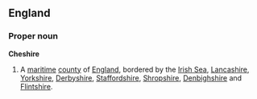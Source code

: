 ==England==
===Proper noun===
'''Cheshire'''
{{wikipedia}}
# A [[maritime]] [[county]] of [[England]], bordered by the [[Irish Sea]], [[Lancashire]], [[Yorkshire]], [[Derbyshire]], [[Staffordshire]], [[Shropshire]], [[Denbighshire]] and [[Flintshire]].